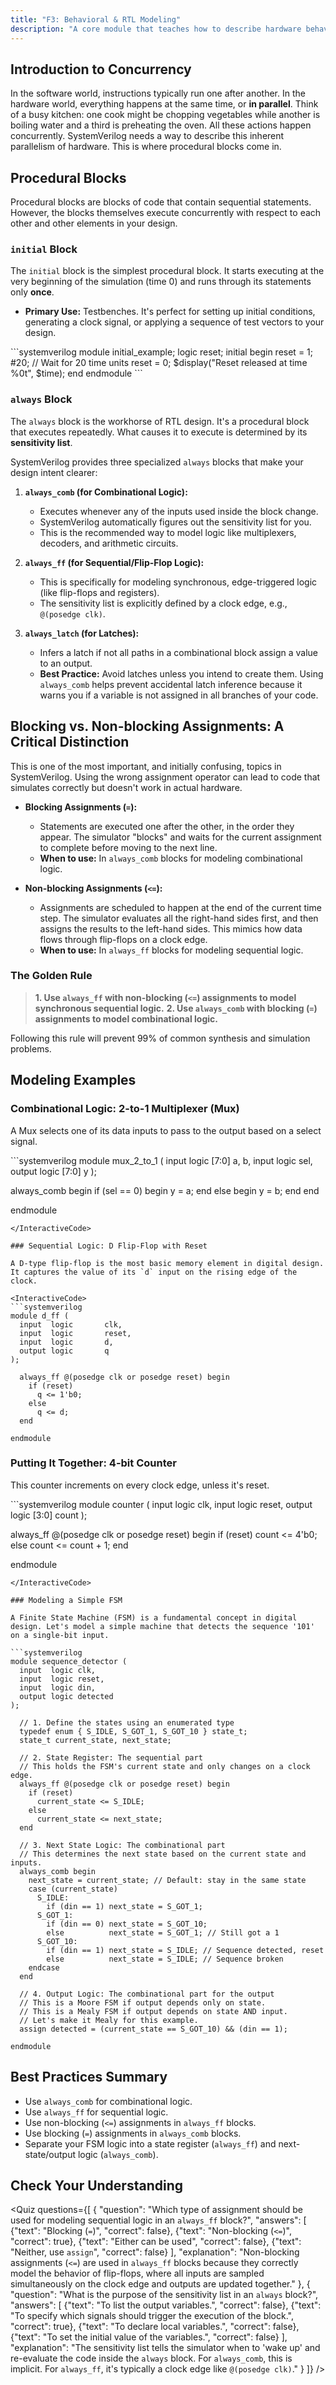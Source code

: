 ```yaml
---
title: "F3: Behavioral & RTL Modeling"
description: "A core module that teaches how to describe hardware behavior in SystemVerilog."
---
```



## Introduction to Concurrency

In the software world, instructions typically run one after another. In the hardware world, everything happens at the same time, or **in parallel**. Think of a busy kitchen: one cook might be chopping vegetables while another is boiling water and a third is preheating the oven. All these actions happen concurrently. SystemVerilog needs a way to describe this inherent parallelism of hardware. This is where procedural blocks come in.

## Procedural Blocks

Procedural blocks are blocks of code that contain sequential statements. However, the blocks themselves execute concurrently with respect to each other and other elements in your design.

### `initial` Block

The `initial` block is the simplest procedural block. It starts executing at the very beginning of the simulation (time 0) and runs through its statements only **once**.

*   **Primary Use:** Testbenches. It's perfect for setting up initial conditions, generating a clock signal, or applying a sequence of test vectors to your design.

<InteractiveCode>
```systemverilog
module initial_example;
  logic reset;
  initial begin
    reset = 1;
    #20; // Wait for 20 time units
    reset = 0;
    $display("Reset released at time %0t", $time);
  end
endmodule
```
</InteractiveCode>

### `always` Block

The `always` block is the workhorse of RTL design. It's a procedural block that executes repeatedly. What causes it to execute is determined by its **sensitivity list**.

SystemVerilog provides three specialized `always` blocks that make your design intent clearer:

1.  **`always_comb` (for Combinational Logic):**
    *   Executes whenever any of the inputs used inside the block change.
    *   SystemVerilog automatically figures out the sensitivity list for you.
    *   This is the recommended way to model logic like multiplexers, decoders, and arithmetic circuits.

2.  **`always_ff` (for Sequential/Flip-Flop Logic):**
    *   This is specifically for modeling synchronous, edge-triggered logic (like flip-flops and registers).
    *   The sensitivity list is explicitly defined by a clock edge, e.g., `@(posedge clk)`.

3.  **`always_latch` (for Latches):**
    *   Infers a latch if not all paths in a combinational block assign a value to an output.
    *   **Best Practice:** Avoid latches unless you intend to create them. Using `always_comb` helps prevent accidental latch inference because it warns you if a variable is not assigned in all branches of your code.

## Blocking vs. Non-blocking Assignments: A Critical Distinction

This is one of the most important, and initially confusing, topics in SystemVerilog. Using the wrong assignment operator can lead to code that simulates correctly but doesn't work in actual hardware.

*   **Blocking Assignments (`=`):**
    *   Statements are executed one after the other, in the order they appear. The simulator "blocks" and waits for the current assignment to complete before moving to the next line.
    *   **When to use:** In `always_comb` blocks for modeling combinational logic.

*   **Non-blocking Assignments (`<=`):**
    *   Assignments are scheduled to happen at the end of the current time step. The simulator evaluates all the right-hand sides first, and then assigns the results to the left-hand sides. This mimics how data flows through flip-flops on a clock edge.
    *   **When to use:** In `always_ff` blocks for modeling sequential logic.

### The Golden Rule

> **1. Use `always_ff` with non-blocking (`<=`) assignments to model synchronous sequential logic.**
> **2. Use `always_comb` with blocking (`=`) assignments to model combinational logic.**

Following this rule will prevent 99% of common synthesis and simulation problems.

## Modeling Examples

### Combinational Logic: 2-to-1 Multiplexer (Mux)

A Mux selects one of its data inputs to pass to the output based on a select signal.

<InteractiveCode>
```systemverilog
module mux_2_to_1 (
  input  logic [7:0] a, b,
  input  logic       sel,
  output logic [7:0] y
);

  always_comb begin
    if (sel == 0) begin
      y = a;
    end else begin
      y = b;
    end
  end

endmodule
```
</InteractiveCode>

### Sequential Logic: D Flip-Flop with Reset

A D-type flip-flop is the most basic memory element in digital design. It captures the value of its `d` input on the rising edge of the clock.

<InteractiveCode>
```systemverilog
module d_ff (
  input  logic       clk,
  input  logic       reset,
  input  logic       d,
  output logic       q
);

  always_ff @(posedge clk or posedge reset) begin
    if (reset)
      q <= 1'b0;
    else
      q <= d;
  end

endmodule
```
</InteractiveCode>

### Putting It Together: 4-bit Counter

This counter increments on every clock edge, unless it's reset.

<InteractiveCode>
```systemverilog
module counter (
  input  logic       clk,
  input  logic       reset,
  output logic [3:0] count
);

  always_ff @(posedge clk or posedge reset) begin
    if (reset)
      count <= 4'b0;
    else
      count <= count + 1;
  end

endmodule
```
</InteractiveCode>

### Modeling a Simple FSM

A Finite State Machine (FSM) is a fundamental concept in digital design. Let's model a simple machine that detects the sequence '101' on a single-bit input.

```systemverilog
module sequence_detector (
  input  logic clk,
  input  logic reset,
  input  logic din,
  output logic detected
);

  // 1. Define the states using an enumerated type
  typedef enum { S_IDLE, S_GOT_1, S_GOT_10 } state_t;
  state_t current_state, next_state;

  // 2. State Register: The sequential part
  // This holds the FSM's current state and only changes on a clock edge.
  always_ff @(posedge clk or posedge reset) begin
    if (reset)
      current_state <= S_IDLE;
    else
      current_state <= next_state;
  end

  // 3. Next State Logic: The combinational part
  // This determines the next state based on the current state and inputs.
  always_comb begin
    next_state = current_state; // Default: stay in the same state
    case (current_state)
      S_IDLE:
        if (din == 1) next_state = S_GOT_1;
      S_GOT_1:
        if (din == 0) next_state = S_GOT_10;
        else          next_state = S_GOT_1; // Still got a 1
      S_GOT_10:
        if (din == 1) next_state = S_IDLE; // Sequence detected, reset
        else          next_state = S_IDLE; // Sequence broken
    endcase
  end

  // 4. Output Logic: The combinational part for the output
  // This is a Moore FSM if output depends only on state.
  // This is a Mealy FSM if output depends on state AND input.
  // Let's make it Mealy for this example.
  assign detected = (current_state == S_GOT_10) && (din == 1);

endmodule
```

## Best Practices Summary

*   Use `always_comb` for combinational logic.
*   Use `always_ff` for sequential logic.
*   Use non-blocking (`<=`) assignments in `always_ff` blocks.
*   Use blocking (`=`) assignments in `always_comb` blocks.
*   Separate your FSM logic into a state register (`always_ff`) and next-state/output logic (`always_comb`).

## Check Your Understanding

<Quiz questions={[
    {
      "question": "Which type of assignment should be used for modeling sequential logic in an `always_ff` block?",
      "answers": [
        {"text": "Blocking (`=`)", "correct": false},
        {"text": "Non-blocking (`<=`)", "correct": true},
        {"text": "Either can be used", "correct": false},
        {"text": "Neither, use `assign`", "correct": false}
      ],
      "explanation": "Non-blocking assignments (`<=`) are used in `always_ff` blocks because they correctly model the behavior of flip-flops, where all inputs are sampled simultaneously on the clock edge and outputs are updated together."
    },
    {
      "question": "What is the purpose of the sensitivity list in an `always` block?",
      "answers": [
        {"text": "To list the output variables.", "correct": false},
        {"text": "To specify which signals should trigger the execution of the block.", "correct": true},
        {"text": "To declare local variables.", "correct": false},
        {"text": "To set the initial value of the variables.", "correct": false}
      ],
      "explanation": "The sensitivity list tells the simulator when to 'wake up' and re-evaluate the code inside the `always` block. For `always_comb`, this is implicit. For `always_ff`, it's typically a clock edge like `@(posedge clk)`."
    }
  ]} />
